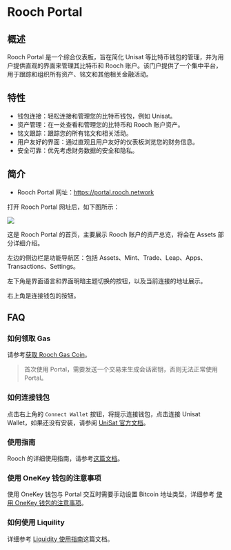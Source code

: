 # Rooch Portal

## 概述

Rooch Portal 是一个综合仪表板，旨在简化 Unisat 等比特币钱包的管理，并为用户提供直观的界面来管理其比特币和 Rooch 账户。该门户提供了一个集中平台，用于跟踪和组织所有资产、铭文和其他相关金融活动。

## 特性

- 钱包连接：轻松连接和管理您的比特币钱包，例如 Unisat。
- 资产管理：在一处查看和管理您的比特币和 Rooch 账户资产。
- 铭文跟踪：跟踪您的所有铭文和相关活动。
- 用户友好的界面：通过直观且用户友好的仪表板浏览您的财务信息。
- 安全可靠：优先考虑财务数据的安全和隐私。

## 简介

- Rooch Portal 网址：https://portal.rooch.network

打开 Rooch Portal 网址后，如下图所示：

![](/docs/portal/portal-home.png)

这是 Rooch Portal 的首页，主要展示 Rooch 账户的资产总览，将会在 Assets 部分详细介绍。

左边的侧边栏是功能导航区：包括 Assets、Mint、Trade、Leap、Apps、Transactions、Settings。

左下角是界面语言和界面明暗主题切换的按钮，以及当前连接的地址展示。

右上角是连接钱包的按钮。

## FAQ

### 如何领取 Gas

请参考[获取 Rooch Gas Coin](../../build/getting-started/get-gas-coin)。

> 首次使用 Portal，需要发送一个交易来生成会话密钥，否则无法正常使用 Portal。

### 如何连接钱包

点击右上角的 `Connect Wallet` 按钮，将提示连接钱包，点击连接 Unisat Wallet，如果还没有安装，请参阅 [UniSat 官方文档](https://unisat.io/download)。

### 使用指南

Rooch 的详细使用指南，请参考[这篇文档](./portal-features/using-portal)。

### 使用 OneKey 钱包的注意事项

使用 OneKey 钱包与 Portal 交互时需要手动设置 Bitcoin 地址类型，详细参考 [使用 OneKey 钱包的注意事项](../../blog/connect-to-onekey.zh-CN.mdx)。

### 如何使用 Liquility

详细参考 [Liquidity 使用指南](./portal-features/liquidity)这篇文档。
